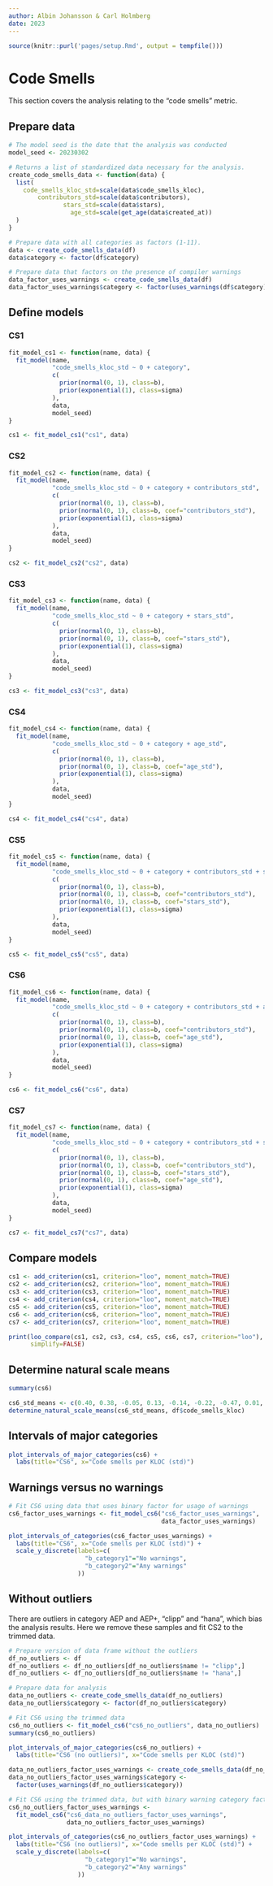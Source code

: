 ```yaml
---
author: Albin Johansson & Carl Holmberg
date: 2023
---
```


```r
source(knitr::purl('pages/setup.Rmd', output = tempfile()))
```

# Code Smells

This section covers the analysis relating to the "code smells" metric.

## Prepare data

```r
# The model seed is the date that the analysis was conducted
model_seed <- 20230302

# Returns a list of standardized data necessary for the analysis.
create_code_smells_data <- function(data) {
  list(
    code_smells_kloc_std=scale(data$code_smells_kloc),
        contributors_std=scale(data$contributors),
               stars_std=scale(data$stars),
                 age_std=scale(get_age(data$created_at))
  )
}

# Prepare data with all categories as factors (1-11).
data <- create_code_smells_data(df)
data$category <- factor(df$category)

# Prepare data that factors on the presence of compiler warnings
data_factor_uses_warnings <- create_code_smells_data(df)
data_factor_uses_warnings$category <- factor(uses_warnings(df$category))
```

## Define models

### CS1

```r
fit_model_cs1 <- function(name, data) {
  fit_model(name,
            "code_smells_kloc_std ~ 0 + category",
            c(
              prior(normal(0, 1), class=b),
              prior(exponential(1), class=sigma)
            ),
            data,
            model_seed)
}

cs1 <- fit_model_cs1("cs1", data)
```

### CS2

```r
fit_model_cs2 <- function(name, data) {
  fit_model(name,
            "code_smells_kloc_std ~ 0 + category + contributors_std",
            c(
              prior(normal(0, 1), class=b),
              prior(normal(0, 1), class=b, coef="contributors_std"),
              prior(exponential(1), class=sigma)
            ),
            data,
            model_seed)
}

cs2 <- fit_model_cs2("cs2", data)
```

### CS3

```r
fit_model_cs3 <- function(name, data) {
  fit_model(name,
            "code_smells_kloc_std ~ 0 + category + stars_std",
            c(
              prior(normal(0, 1), class=b),
              prior(normal(0, 1), class=b, coef="stars_std"),
              prior(exponential(1), class=sigma)
            ),
            data,
            model_seed)
}

cs3 <- fit_model_cs3("cs3", data)
```

### CS4

```r
fit_model_cs4 <- function(name, data) {
  fit_model(name,
            "code_smells_kloc_std ~ 0 + category + age_std",
            c(
              prior(normal(0, 1), class=b),
              prior(normal(0, 1), class=b, coef="age_std"),
              prior(exponential(1), class=sigma)
            ),
            data,
            model_seed)
}

cs4 <- fit_model_cs4("cs4", data)
```

### CS5

```r
fit_model_cs5 <- function(name, data) {
  fit_model(name,
            "code_smells_kloc_std ~ 0 + category + contributors_std + stars_std",
            c(
              prior(normal(0, 1), class=b),
              prior(normal(0, 1), class=b, coef="contributors_std"),
              prior(normal(0, 1), class=b, coef="stars_std"),
              prior(exponential(1), class=sigma)
            ),
            data,
            model_seed)
}

cs5 <- fit_model_cs5("cs5", data)
```

### CS6

```r
fit_model_cs6 <- function(name, data) {
  fit_model(name,
            "code_smells_kloc_std ~ 0 + category + contributors_std + age_std",
            c(
              prior(normal(0, 1), class=b),
              prior(normal(0, 1), class=b, coef="contributors_std"),
              prior(normal(0, 1), class=b, coef="age_std"),
              prior(exponential(1), class=sigma)
            ),
            data,
            model_seed)
}

cs6 <- fit_model_cs6("cs6", data)
```

### CS7

```r
fit_model_cs7 <- function(name, data) {
  fit_model(name,
            "code_smells_kloc_std ~ 0 + category + contributors_std + stars_std + age_std",
            c(
              prior(normal(0, 1), class=b),
              prior(normal(0, 1), class=b, coef="contributors_std"),
              prior(normal(0, 1), class=b, coef="stars_std"),
              prior(normal(0, 1), class=b, coef="age_std"),
              prior(exponential(1), class=sigma)
            ),
            data,
            model_seed)
}

cs7 <- fit_model_cs7("cs7", data)
```

## Compare models

```r
cs1 <- add_criterion(cs1, criterion="loo", moment_match=TRUE)
cs2 <- add_criterion(cs2, criterion="loo", moment_match=TRUE)
cs3 <- add_criterion(cs3, criterion="loo", moment_match=TRUE)
cs4 <- add_criterion(cs4, criterion="loo", moment_match=TRUE)
cs5 <- add_criterion(cs5, criterion="loo", moment_match=TRUE)
cs6 <- add_criterion(cs6, criterion="loo", moment_match=TRUE)
cs7 <- add_criterion(cs7, criterion="loo", moment_match=TRUE)

print(loo_compare(cs1, cs2, cs3, cs4, cs5, cs6, cs7, criterion="loo"),
      simplify=FALSE)
```

## Determine natural scale means

```r
summary(cs6)

cs6_std_means <- c(0.40, 0.38, -0.05, 0.13, -0.14, -0.22, -0.47, 0.01, -0.15, -0.32, -0.19)
determine_natural_scale_means(cs6_std_means, df$code_smells_kloc)
```

## Intervals of major categories

```r
plot_intervals_of_major_categories(cs6) +
  labs(title="CS6", x="Code smells per KLOC (std)")
```

## Warnings versus no warnings

```r
# Fit CS6 using data that uses binary factor for usage of warnings
cs6_factor_uses_warnings <- fit_model_cs6("cs6_factor_uses_warnings",
                                          data_factor_uses_warnings)

plot_intervals_of_categories(cs6_factor_uses_warnings) +
  labs(title="CS6", x="Code smells per KLOC (std)") +
  scale_y_discrete(labels=c(
                     "b_category1"="No warnings",
                     "b_category2"="Any warnings"
                   ))
```

## Without outliers

There are outliers in category AEP and AEP+, "clipp" and "hana", which bias the analysis results.
Here we remove these samples and fit CS2 to the trimmed data.

```r
# Prepare version of data frame without the outliers
df_no_outliers <- df
df_no_outliers <- df_no_outliers[df_no_outliers$name != "clipp",]
df_no_outliers <- df_no_outliers[df_no_outliers$name != "hana",]

# Prepare data for analysis
data_no_outliers <- create_code_smells_data(df_no_outliers)
data_no_outliers$category <- factor(df_no_outliers$category)

# Fit CS6 using the trimmed data
cs6_no_outliers <- fit_model_cs6("cs6_no_outliers", data_no_outliers)
summary(cs6_no_outliers)
```

```r
plot_intervals_of_major_categories(cs6_no_outliers) +
  labs(title="CS6 (no outliers)", x="Code smells per KLOC (std)")
```

```r
data_no_outliers_factor_uses_warnings <- create_code_smells_data(df_no_outliers)
data_no_outliers_factor_uses_warnings$category <- 
  factor(uses_warnings(df_no_outliers$category))

# Fit CS6 using the trimmed data, but with binary warning category factor
cs6_no_outliers_factor_uses_warnings <-
  fit_model_cs6("cs6_data_no_outliers_factor_uses_warnings",
                data_no_outliers_factor_uses_warnings)

plot_intervals_of_categories(cs6_no_outliers_factor_uses_warnings) +
  labs(title="CS6 (no outliers)", x="Code smells per KLOC (std)") +
  scale_y_discrete(labels=c(
                     "b_category1"="No warnings",
                     "b_category2"="Any warnings"
                   ))
```
